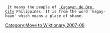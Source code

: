 {{dicdef}}
  It means the people of [[Cagayan_De_Oro_City| Cagayan de Oro City]] Philippines. It is from the word 'kagay-haan' which means a place of shame.
[[Category:Move to Wiktionary 2007-09]]
{{philippines-stub}}